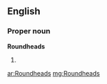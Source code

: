 ==English==

===Proper noun===
'''Roundheads'''

# {{plural of|[[Roundhead]]}}

[[ar:Roundheads]]
[[mg:Roundheads]]
